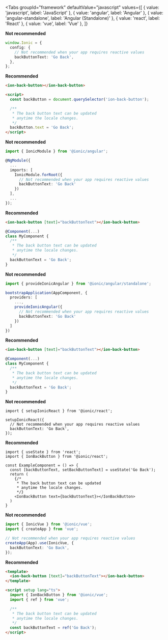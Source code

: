 
<Tabs
  groupId="framework"
  defaultValue="javascript"
  values={[
    { value: 'javascript', label: 'JavaScript' },
    { value: 'angular', label: 'Angular' },
    { value: 'angular-standalone', label: 'Angular (Standalone)' },
    { value: 'react', label: 'React' },
    { value: 'vue', label: 'Vue' },
  ]}
>
<TabItem value="javascript">

**Not recommended**

```ts
window.Ionic = {
  config: {
    // Not recommended when your app requires reactive values
    backButtonText: 'Go Back',
  },
};
```

**Recommended**

```html
<ion-back-button></ion-back-button>

<script>
  const backButton = document.querySelector('ion-back-button');

  /**
   * The back button text can be updated
   * anytime the locale changes.
   */
  backButton.text = 'Go Back';
</script>
```

</TabItem>
<TabItem value="angular">

**Not recommended**

```ts
import { IonicModule } from '@ionic/angular';

@NgModule({
  ...
  imports: [
    IonicModule.forRoot({
      // Not recommended when your app requires reactive values
      backButtonText: 'Go Back'
    })
  ],
  ...
});
```

**Recommended**

```html
<ion-back-button [text]="backButtonText"></ion-back-button>
```

```ts
@Component(...)
class MyComponent {
  /**
   * The back button text can be updated
   * anytime the locale changes.
   */
  backButtonText = 'Go Back';
}
```

</TabItem>
<TabItem value="angular-standalone">

**Not recommended**

```ts
import { provideIonicAngular } from '@ionic/angular/standalone';

bootstrapApplication(AppComponent, {
  providers: [
    ...,
    provideIonicAngular({
      // Not recommended when your app requires reactive values
      backButtonText: 'Go Back'
    })
  ]
})
```

**Recommended**

```html
<ion-back-button [text]="backButtonText"></ion-back-button>
```

```ts
@Component(...)
class MyComponent {
  /**
   * The back button text can be updated
   * anytime the locale changes.
   */
  backButtonText = 'Go Back';
}
```

</TabItem>
<TabItem value="react">

**Not recommended**

```tsx
import { setupIonicReact } from '@ionic/react';

setupIonicReact({
  // Not recommended when your app requires reactive values
  backButtonText: 'Go Back',
});
```

**Recommended**

```tsx
import { useState } from 'react';
import { IonBackButton } from '@ionic/react';

const ExampleComponent = () => {
  const [backButtonText, setBackButtonText] = useState('Go Back');
  return (
    {/*
     * The back button text can be updated
     * anytime the locale changes.
     */}
    <IonBackButton text={backButtonText}></IonBackButton>
  )
}
```

</TabItem>
<TabItem value="vue">

**Not recommended**

```ts
import { IonicVue } from '@ionic/vue';
import { createApp } from 'vue';

// Not recommended when your app requires reactive values
createApp(App).use(IonicVue, {
  backButtonText: 'Go Back',
});
```

**Recommended**

```html
<template>
  <ion-back-button [text]="backButtonText"></ion-back-button>
</template>

<script setup lang="ts">
  import { IonBackButton } from '@ionic/vue';
  import { ref } from 'vue';

  /**
   * The back button text can be updated
   * anytime the locale changes.
   */
  const backButtonText = ref('Go Back');
</script>
```

</TabItem>
</Tabs>
